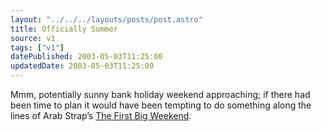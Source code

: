 ```yaml
---
layout: "../../../layouts/posts/post.astro"
title: Officially Summer
source: v1
tags: ["v1"]
datePublished: 2003-05-03T11:25:00
updatedDate: 2003-05-03T11:25:00
---
```


Mmm, potentially sunny bank holiday weekend approaching; if there had been time to plan it would have been tempting to do something along the lines of Arab Strap&#8217;s [The First Big Weekend][1].

[1]: http://www.arabstrap.co.uk/content/lyrics/the_week_never_starts.html#track8 "Arab Strap Lyrics: The First Big Weekend"
